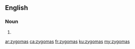 ==English==

===Noun===
{{head|en|noun plural form}}

# {{plural of|zygoma|lang=en}}

[[ar:zygomas]]
[[ca:zygomas]]
[[fr:zygomas]]
[[ku:zygomas]]
[[my:zygomas]]
